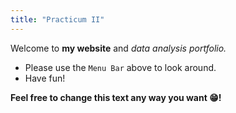 ```yaml
---
title: "Practicum II"
---
```


Welcome to **my website** and *data analysis portfolio.*

-   Please use the `Menu Bar` above to look around.
-   Have fun!

**Feel free to change this text any way you want 😁!**
